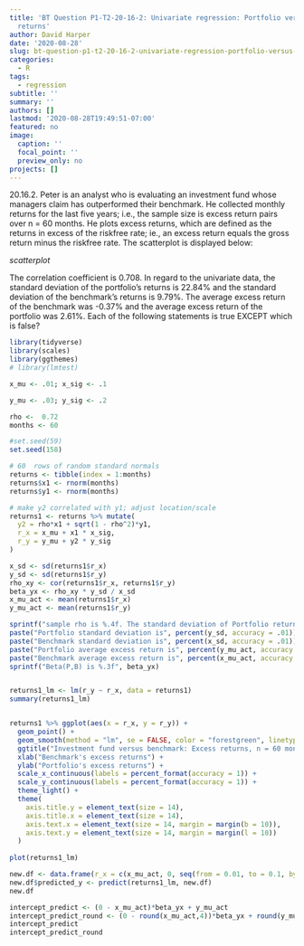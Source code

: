 ```yaml
---
title: 'BT Question P1-T2-20-16-2: Univariate regression: Portfolio versus benchmark
  returns'
author: David Harper
date: '2020-08-28'
slug: bt-question-p1-t2-20-16-2-univariate-regression-portfolio-versus-benchmark-returns
categories:
  - R
tags:
  - regression
subtitle: ''
summary: ''
authors: []
lastmod: '2020-08-28T19:49:51-07:00'
featured: no
image:
  caption: ''
  focal_point: ''
  preview_only: no
projects: []
---
```


20.16.2. Peter is an analyst who is evaluating an investment fund whose managers claim has outperformed their benchmark. He collected monthly returns for the last five years; i.e., the sample size is excess return pairs over n = 60 months. He plots excess returns, which are defined as the returns in excess of the riskfree rate; ie., an excess return equals the gross return minus the riskfree rate. The scatterplot is displayed below:

*scatterplot*

The correlation coefficient is 0.708. In regard to the univariate data, the standard deviation of the portfolio's returns is 22.84% and the standard deviation of the benchmark's returns is 9.79%. The average excess return of the benchmark was -0.37% and the average excess return of the portfolio was 2.61%. Each of the following statements is true EXCEPT which is false?

```r
library(tidyverse)
library(scales)
library(ggthemes)
# library(lmtest)

x_mu <- .01; x_sig <- .1

y_mu <- .03; y_sig <- .2

rho <-  0.72
months <- 60

#set.seed(59)
set.seed(158)

# 60  rows of random standard normals
returns <- tibble(index = 1:months)
returns$x1 <- rnorm(months) 
returns$y1 <- rnorm(months)

# make y2 correlated with y1; adjust location/scale
returns1 <- returns %>% mutate(
  y2 = rho*x1 + sqrt(1 - rho^2)*y1,
  r_x = x_mu + x1 * x_sig,
  r_y = y_mu + y2 * y_sig
)

x_sd <- sd(returns1$r_x)
y_sd <- sd(returns1$r_y)
rho_xy <- cor(returns1$r_x, returns1$r_y)
beta_yx <- rho_xy * y_sd / x_sd
x_mu_act <- mean(returns1$r_x)
y_mu_act <- mean(returns1$r_y)

sprintf("sample rho is %.4f. The standard deviation of Portfolio returns is ", rho_xy)
paste("Portfolio standard deviation is", percent(y_sd, accuracy = .01))
paste("Benchmark standard deviation is", percent(x_sd, accuracy = .01))
paste("Portfolio average excess return is", percent(y_mu_act, accuracy = .01))
paste("Benchmark average excess return is", percent(x_mu_act, accuracy = .01))
sprintf("Beta(P,B) is %.3f", beta_yx) 


returns1_lm <- lm(r_y ~ r_x, data = returns1)
summary(returns1_lm)


returns1 %>% ggplot(aes(x = r_x, y = r_y)) +
  geom_point() +
  geom_smooth(method = "lm", se = FALSE, color = "forestgreen", linetype = "longdash", size = 1.5) +
  ggtitle("Investment fund versus benchmark: Excess returns, n = 60 months") +
  xlab("Benchmark's excess returns") +
  ylab("Portfolio's excess returns") +
  scale_x_continuous(labels = percent_format(accuracy = 1)) +
  scale_y_continuous(labels = percent_format(accuracy = 1)) +
  theme_light() +
  theme(
    axis.title.y = element_text(size = 14),
    axis.title.x = element_text(size = 14),
    axis.text.x = element_text(size = 14, margin = margin(b = 10)),
    axis.text.y = element_text(size = 14, margin = margin(l = 10))
  )
  
plot(returns1_lm)

new.df <- data.frame(r_x = c(x_mu_act, 0, seq(from = 0.01, to = 0.1, by = .01)))
new.df$predicted_y <- predict(returns1_lm, new.df)
new.df

intercept_predict <- (0 - x_mu_act)*beta_yx + y_mu_act
intercept_predict_round <- (0 - round(x_mu_act,4))*beta_yx + round(y_mu_act,4)
intercept_predict
intercept_predict_round
```


